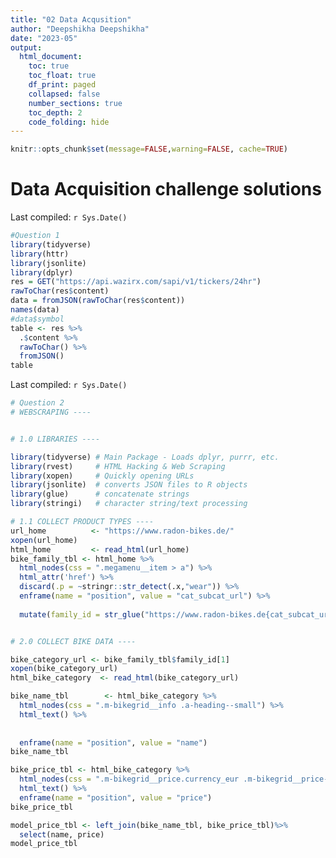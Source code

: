 ```yaml
---
title: "02 Data Acqusition"
author: "Deepshikha Deepshikha"
date: "2023-05"
output:
  html_document:
    toc: true
    toc_float: true
    df_print: paged
    collapsed: false
    number_sections: true
    toc_depth: 2
    code_folding: hide
---
```


```r
knitr::opts_chunk$set(message=FALSE,warning=FALSE, cache=TRUE)
```

# Data Acquisition challenge solutions


Last compiled: `r Sys.Date()`

```r
#Question 1
library(tidyverse)
library(httr)
library(jsonlite)
library(dplyr)
res = GET("https://api.wazirx.com/sapi/v1/tickers/24hr")
rawToChar(res$content)
data = fromJSON(rawToChar(res$content))
names(data)
#data$symbol
table <- res %>% 
  .$content %>% 
  rawToChar() %>% 
  fromJSON()
table
```


Last compiled: `r Sys.Date()`
```r
# Question 2
# WEBSCRAPING ----


# 1.0 LIBRARIES ----

library(tidyverse) # Main Package - Loads dplyr, purrr, etc.
library(rvest)     # HTML Hacking & Web Scraping
library(xopen)     # Quickly opening URLs
library(jsonlite)  # converts JSON files to R objects
library(glue)      # concatenate strings
library(stringi)   # character string/text processing

# 1.1 COLLECT PRODUCT TYPES ----
url_home          <- "https://www.radon-bikes.de/"
xopen(url_home)
html_home         <- read_html(url_home)
bike_family_tbl <- html_home %>%
  html_nodes(css = ".megamenu__item > a") %>%  
  html_attr('href') %>%  
  discard(.p = ~stringr::str_detect(.x,"wear")) %>%  
  enframe(name = "position", value = "cat_subcat_url") %>%  
  
  mutate(family_id = str_glue("https://www.radon-bikes.de{cat_subcat_url}bikegrid"))


# 2.0 COLLECT BIKE DATA ----

bike_category_url <- bike_family_tbl$family_id[1]
xopen(bike_category_url)
html_bike_category  <- read_html(bike_category_url)

bike_name_tbl        <- html_bike_category %>%
  html_nodes(css = ".m-bikegrid__info .a-heading--small") %>%
  html_text() %>%
  
  
  enframe(name = "position", value = "name")
bike_name_tbl 

bike_price_tbl <- html_bike_category %>%
  html_nodes(css = ".m-bikegrid__price.currency_eur .m-bikegrid__price--active") %>%  
  html_text() %>% 
  enframe(name = "position", value = "price")
bike_price_tbl

model_price_tbl <- left_join(bike_name_tbl, bike_price_tbl)%>% 
  select(name, price)
model_price_tbl
```
